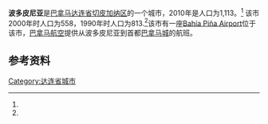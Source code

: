 {{Infobox settlement
|name                   =波多皮尼亚
|native_name            = 
|settlement_type        = [[市_(巴拿马)|市]]
|image_skyline          = 
|image_caption          = 
|image_alt              = 
|pushpin_map            = Panama
|coordinates_display    = inline,title
|coordinates_region     = PA
|subdivision_type       = 国家
|subdivision_name       = {{flag|Panama}}
|subdivision_type1      = [[巴拿马行政区划|省份]]
|subdivision_name1      = [[达连省|达连省]]
|subdivision_type2      = [[区_(巴拿马)|区]]
|subdivision_name2      = [[切皮加纳区|切皮加纳区]]
|leader_title           = 
|leader_name            = 
|established_title      = 设立时间
|established_date       = 
|area_land_km2          = 302.6
|area_footnotes         = <ref name=inec>[http://www.contraloria.gob.pa/inec/archivos/P3601Cuadro11.xls {{Wayback|url=http://www.contraloria.gob.pa/inec/archivos/P3601Cuadro11.xls |date=20160304030354 }} "Cuadro 11 (Superficie, población y densidad de población en la República...)" [Table 11 (Area, population, and population density in the Republic...)<nowiki>]</nowiki>] (.xls). In {{cite web|title=Resultados Finales Básicos|trans-title=Basic Final Results|url=https://www.contraloria.gob.pa/inec/publicaciones/Publicaciones.aspx?ID_SUBCATEGORIA=59&ID_PUBLICACION=360&ID_IDIOMA=1&ID_CATEGORIA=13|publisher=[[巴拿马国家统计及普查局|巴拿马国家统计及普查局]]|accessdate=May 26, 2015|language=es|archive-date=2015-07-10|archive-url=https://web.archive.org/web/20150710070123/http://www.contraloria.gob.pa/inec/Publicaciones/Publicaciones.aspx?ID_SUBCATEGORIA=59&ID_PUBLICACION=360&ID_IDIOMA=1&ID_CATEGORIA=13|dead-url=no}}</ref>
|population_as_of       = 2010
|population_total       = 1113
|population_footnotes   = <ref name=inec/>
|population_density_km2 = 3.7
|population_note        = 人口密度数据由计算得出
|timezone1              = [[北美东部时区|东部时区]]
|utc_offset1            = −5
|latd                   = 7
|latm                   = 35
|lats                   = 
|latNS                  = N
|longd                  = 78
|longm                  = 11
|longs                  = 
|longEW                 =W }}

'''波多皮尼亚'''是[[巴拿马|巴拿马]][[达连省|达连省]][[切皮加纳区|切皮加纳区]]的一个城市，2010年是人口为1,113。<ref name=inec/> 该市2000年时人口为558，1990年时人口为813.<ref name=inec/>该市有一座[[Bahía_Piña_Airport|Bahía Piña Airport]]位于该市，[[巴拿马航空|巴拿马航空]]提供从波多皮尼亚到首都[[巴拿马城|巴拿马城]]的航班。

==参考资料==
{{reflist}}

{{Darién Province}}

[[Category:达连省城市|Category:达连省城市]]